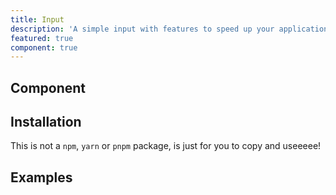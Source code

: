 ```yaml
---
title: Input
description: 'A simple input with features to speed up your application.'
featured: true
component: true
---
```


## Component

<ComponentExample src='/components/examples/inputs/input-example.tsx'>
  <InputExample />
</ComponentExample>

## Installation

This is not a `npm`, `yarn` or `pnpm` package, is just for you to copy and useeeee!

<ComponentSource src='/components/primitives/input.tsx' />

## Examples

<ComponentExample src='/components/examples/inputs/input-icon-example.tsx'>
  <InputIconExample />
</ComponentExample>
